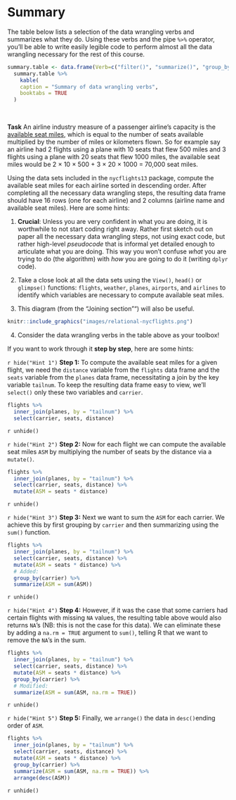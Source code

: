 # Summary {-}

The table below lists a selection of the data wrangling verbs and summarizes what they do. Using these verbs and the pipe `%>%` operator, you'll be able to write easily legible code to perform almost all the data wrangling necessary for the rest of this course. 

```r
summary.table <- data.frame(Verb=c("filter()", "summarize()", "group_by()","mutate()","arrange()","inner_join()","select()"), Operation =c("Pick out a subset of rows", "Summarize many values to one using a summary statistic function like mean(), median(), etc.", "Add grouping structure to rows in data frame. Note this does not change values in data frame.", "Create new variables by mutating existing ones", "Arrange rows of a data variable in ascending (default) or descending order", "Join/merge two data frames, matching rows by a key variable", "Pick out a subset of columns to make data frames easier to view"))
  summary.table %>% 
    kable(
    caption = "Summary of data wrangling verbs",
    booktabs = TRUE
  )
```

<br>

**Task**
An airline industry measure of a passenger airline's capacity is the [available seat miles](https://en.wikipedia.org/wiki/Available_seat_miles), which is equal to the number of seats available multiplied by the number of miles or kilometers flown. So for example say an airline had 2 flights using a plane with 10 seats that flew 500 miles and 3 flights using a plane with 20 seats that flew 1000 miles, the available seat miles would be 2 $\times$ 10 $\times$ 500 $+$ 3 $\times$ 20 $\times$ 1000 = 70,000 seat miles.

Using the data sets included in the `nycflights13` package, compute the available seat miles for each airline sorted in descending order. After completing all the necessary data wrangling steps, the resulting data frame should have 16 rows (one for each airline) and 2 columns (airline name and available seat miles). Here are some hints:

1. **Crucial**: Unless you are very confident in what you are doing, it is worthwhile to not start coding right away. Rather first sketch out on paper all the necessary data wrangling steps, not using exact code, but rather high-level *pseudocode* that is informal yet detailed enough to articulate what you are doing. This way you won't confuse *what* you are trying to do (the algorithm) with *how* you are going to do it (writing `dplyr` code). 

2. Take a close look at all the data sets using the `View()`, `head()` or `glimpse()` functions: `flights`, `weather`, `planes`, `airports`, and `airlines` to identify which variables are necessary to compute available seat miles.

3. This diagram (from the "Joining section"") will also be useful. 
```r
knitr::include_graphics("images/relational-nycflights.png")
```

4. Consider the data wrangling verbs in the table above as your toolbox!

If you want to work through it **step by step**, here are some hints:

`r hide("Hint 1")`
**Step 1:** To compute the available seat miles for a given flight, we need the `distance` variable from the `flights` data frame and the `seats` variable from the `planes` data frame, necessitating a join by the key variable `tailnum`. To keep the resulting data frame easy to view, we'll `select()` only these two variables and `carrier`.

```r
flights %>% 
  inner_join(planes, by = "tailnum") %>% 
  select(carrier, seats, distance)
```
`r unhide()`

`r hide("Hint 2")`
**Step 2:** Now for each flight we can compute the available seat miles `ASM` by multiplying the number of seats by the distance via a `mutate()`.

```r
flights %>% 
  inner_join(planes, by = "tailnum") %>% 
  select(carrier, seats, distance) %>% 
  mutate(ASM = seats * distance)
```
`r unhide()`

`r hide("Hint 3")`
**Step 3:** Next we want to sum the `ASM` for each carrier. We achieve this by first grouping by `carrier` and then summarizing using the `sum()` function.

```r
flights %>% 
  inner_join(planes, by = "tailnum") %>% 
  select(carrier, seats, distance) %>% 
  mutate(ASM = seats * distance) %>% 
  # Added:
  group_by(carrier) %>% 
  summarize(ASM = sum(ASM))
```
`r unhide()`

`r hide("Hint 4")`
**Step 4:** However, if it was the case that some carriers had certain flights with missing `NA` values, the resulting table above would also returns `NA`'s (NB: this is not the case for this data). We can eliminate these by adding a `na.rm = TRUE` argument to `sum()`, telling R that we want to remove the `NA`'s in the sum.

```r
flights %>% 
  inner_join(planes, by = "tailnum") %>% 
  select(carrier, seats, distance) %>% 
  mutate(ASM = seats * distance) %>% 
  group_by(carrier) %>% 
  # Modified:
  summarize(ASM = sum(ASM, na.rm = TRUE))
```
`r unhide()`

`r hide("Hint 5")`
**Step 5:** Finally, we `arrange()` the data in `desc()`ending order of `ASM`.

```r
flights %>% 
  inner_join(planes, by = "tailnum") %>% 
  select(carrier, seats, distance) %>% 
  mutate(ASM = seats * distance) %>% 
  group_by(carrier) %>% 
  summarize(ASM = sum(ASM, na.rm = TRUE)) %>% 
  arrange(desc(ASM))
```
`r unhide()`

<br>
<br>

